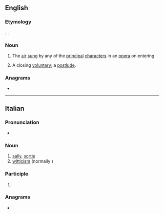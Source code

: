 ==English==

===Etymology===
{{bor|en|it|sortita}}. {{doublet|en|sortie}}.

===Noun===
{{en-noun|?}}

# The [[air]] [[sing|sung]] by any of the [[principal]] [[character]]s in an [[opera]] on entering.
# {{lb|en|music}} A closing [[voluntary]]; a [[postlude]].

===Anagrams===
* {{anagrams|en|a=aiorstt|striato-}}

----

==Italian==

===Pronunciation===
* {{it-IPA|sortìta}}

===Noun===
{{it-noun|f}}

# [[sally]], [[sortie]]
# [[witticism]] (normally {{m|it|battuta}})

===Participle===
{{head|it|past participle form}}

# {{feminine singular of|it|sortito}}

===Anagrams===
* {{anagrams|it|a=aiorstt|attorsi|ristato|rotasti|sottrai|statori|stirato|stortai|striato}}